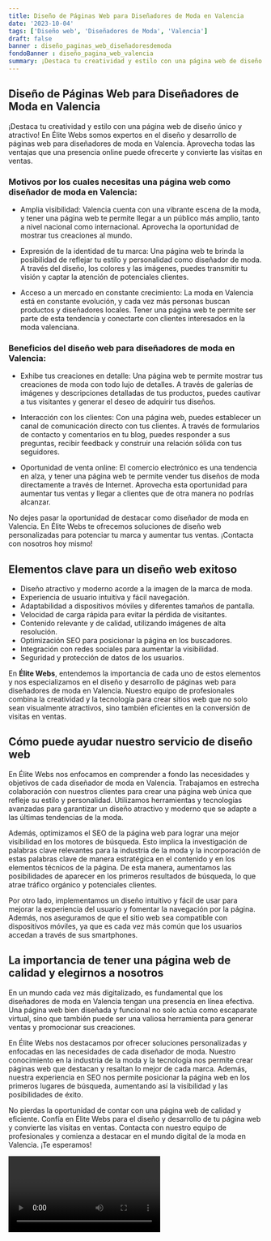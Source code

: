 ```yaml
---
title: Diseño de Páginas Web para Diseñadores de Moda en Valencia
date: '2023-10-04'
tags: ['Diseño web', 'Diseñadores de Moda', 'Valencia']
draft: false
banner : diseño_paginas_web_diseñadoresdemoda
fondoBanner : diseño_pagina_web_valencia
summary: ¡Destaca tu creatividad y estilo con una página web de diseño único y atractivo! En Élite Webs somos expertos en el diseño y desarrollo de páginas web para diseñadores de moda en Valencia. Aprovecha todas las ventajas que una presencia online puede ofrecerte y convierte las visitas en ventas.
---
```


## Diseño de Páginas Web para Diseñadores de Moda en Valencia

¡Destaca tu creatividad y estilo con una página web de diseño único y atractivo! En Élite Webs somos expertos en el diseño y desarrollo de páginas web para diseñadores de moda en Valencia. Aprovecha todas las ventajas que una presencia online puede ofrecerte y convierte las visitas en ventas.

### Motivos por los cuales necesitas una página web como diseñador de moda en Valencia:

- Amplia visibilidad: Valencia cuenta con una vibrante escena de la moda, y tener una página web te permite llegar a un público más amplio, tanto a nivel nacional como internacional. Aprovecha la oportunidad de mostrar tus creaciones al mundo.

- Expresión de la identidad de tu marca: Una página web te brinda la posibilidad de reflejar tu estilo y personalidad como diseñador de moda. A través del diseño, los colores y las imágenes, puedes transmitir tu visión y captar la atención de potenciales clientes.

- Acceso a un mercado en constante crecimiento: La moda en Valencia está en constante evolución, y cada vez más personas buscan productos y diseñadores locales. Tener una página web te permite ser parte de esta tendencia y conectarte con clientes interesados en la moda valenciana.

### Beneficios del diseño web para diseñadores de moda en Valencia:

- Exhibe tus creaciones en detalle: Una página web te permite mostrar tus creaciones de moda con todo lujo de detalles. A través de galerías de imágenes y descripciones detalladas de tus productos, puedes cautivar a tus visitantes y generar el deseo de adquirir tus diseños.

- Interacción con los clientes: Con una página web, puedes establecer un canal de comunicación directo con tus clientes. A través de formularios de contacto y comentarios en tu blog, puedes responder a sus preguntas, recibir feedback y construir una relación sólida con tus seguidores.

- Oportunidad de venta online: El comercio electrónico es una tendencia en alza, y tener una página web te permite vender tus diseños de moda directamente a través de Internet. Aprovecha esta oportunidad para aumentar tus ventas y llegar a clientes que de otra manera no podrías alcanzar.

No dejes pasar la oportunidad de destacar como diseñador de moda en Valencia. En Élite Webs te ofrecemos soluciones de diseño web personalizadas para potenciar tu marca y aumentar tus ventas. ¡Contacta con nosotros hoy mismo!

<GifSeo />

<Cta />

## Elementos clave para un diseño web exitoso

- Diseño atractivo y moderno acorde a la imagen de la marca de moda.
- Experiencia de usuario intuitiva y fácil navegación.
- Adaptabilidad a dispositivos móviles y diferentes tamaños de pantalla.
- Velocidad de carga rápida para evitar la pérdida de visitantes.
- Contenido relevante y de calidad, utilizando imágenes de alta resolución.
- Optimización SEO para posicionar la página en los buscadores.
- Integración con redes sociales para aumentar la visibilidad.
- Seguridad y protección de datos de los usuarios.

En **Élite Webs**, entendemos la importancia de cada uno de estos elementos y nos especializamos en el diseño y desarrollo de páginas web para diseñadores de moda en Valencia. Nuestro equipo de profesionales combina la creatividad y la tecnología para crear sitios web que no solo sean visualmente atractivos, sino también eficientes en la conversión de visitas en ventas.

## Cómo puede ayudar nuestro servicio de diseño web

En Élite Webs nos enfocamos en comprender a fondo las necesidades y objetivos de cada diseñador de moda en Valencia. Trabajamos en estrecha colaboración con nuestros clientes para crear una página web única que refleje su estilo y personalidad. Utilizamos herramientas y tecnologías avanzadas para garantizar un diseño atractivo y moderno que se adapte a las últimas tendencias de la moda.

Además, optimizamos el SEO de la página web para lograr una mejor visibilidad en los motores de búsqueda. Esto implica la investigación de palabras clave relevantes para la industria de la moda y la incorporación de estas palabras clave de manera estratégica en el contenido y en los elementos técnicos de la página. De esta manera, aumentamos las posibilidades de aparecer en los primeros resultados de búsqueda, lo que atrae tráfico orgánico y potenciales clientes.

Por otro lado, implementamos un diseño intuitivo y fácil de usar para mejorar la experiencia del usuario y fomentar la navegación por la página. Además, nos aseguramos de que el sitio web sea compatible con dispositivos móviles, ya que es cada vez más común que los usuarios accedan a través de sus smartphones.

## La importancia de tener una página web de calidad y elegirnos a nosotros

En un mundo cada vez más digitalizado, es fundamental que los diseñadores de moda en Valencia tengan una presencia en línea efectiva. Una página web bien diseñada y funcional no solo actúa como escaparate virtual, sino que también puede ser una valiosa herramienta para generar ventas y promocionar sus creaciones.

En Élite Webs nos destacamos por ofrecer soluciones personalizadas y enfocadas en las necesidades de cada diseñador de moda. Nuestro conocimiento en la industria de la moda y la tecnología nos permite crear páginas web que destacan y resaltan lo mejor de cada marca. Además, nuestra experiencia en SEO nos permite posicionar la página web en los primeros lugares de búsqueda, aumentando así la visibilidad y las posibilidades de éxito.

No pierdas la oportunidad de contar con una página web de calidad y eficiente. Confía en Élite Webs para el diseño y desarrollo de tu página web y convierte las visitas en ventas. Contacta con nuestro equipo de profesionales y comienza a destacar en el mundo digital de la moda en Valencia. ¡Te esperamos!

<Video />

<CtaBot job='Diseñadores de Moda' city='Valencia'/>

<Gmaps query='Valencia+españa+maps' />
